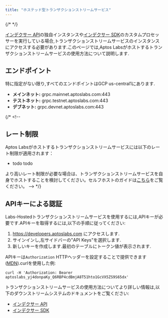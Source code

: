```yaml
---
title: "ホステッド型トランザクションストリームサービス"
---
```


{/* <IndexerBetaNotice></IndexerBetaNotice> */}





[インデクサー API](/ja/build/indexer)の独自インスタンスや[インデクサー SDK](/ja/build/indexer/indexer-sdk)のカスタムプロセッサーを実行している場合,トランザクションストリームサービスのインスタンスにアクセスする必要があります.このページでは,Aptos Labsがホストするトランザクションストリームサービスの使用方法について説明します.

## エンドポイント

特に指定がない限り,すべてのエンドポイントはGCP us-central1にあります.

- **メインネット:** grpc.mainnet.aptoslabs.com:443
- **テストネット:** grpc.testnet.aptoslabs.com:443
- **デブネット:** grpc.devnet.aptoslabs.com:443

{/* <!--
  ## レート制限
  Aptos Labsがホストするトランザクションストリームサービスには以下のレート制限が適用されます：

  - todo todo

  より高いレート制限が必要な場合は、トランザクションストリームサービスを自身でホストすることを検討してください。セルフホストのガイドは[こちら](../self-hosted.mdx)をご覧ください。
  --> */}

## APIキーによる認証

Labs-Hostedトランザクションストリームサービスを使用するには,APIキーが必要です.APIキーを取得するには,以下の手順に従ってください:

1. https://developers.aptoslabs.com にアクセスします.
2. サインインし,左サイドバーの&quot;API Keys&quot;を選択します.
3. 新しいキーを作成します.最初のテーブルにトークン値が表示されます.

APIキーは`Authorization` HTTPヘッダーを設定することで提供できます([MDN](https://developer.mozilla.org/en-US/docs/Web/HTTP/Headers/Authorization)).curlを使用した例:

```shellscript filename="Terminal"
curl -H 'Authorization: Bearer aptoslabs_yj4donpaKy_Q6RBP4cdBmjA8T51hto1GcVX5ZS9S65dx'
```

トランザクションストリームサービスの使用方法についてより詳しい情報は,以下のダウンストリームシステムのドキュメントをご覧ください:

- [インデクサー API](/ja/build/indexer/self-hosted)
- [インデクサー SDK](/ja/build/indexer/indexer-sdk)
